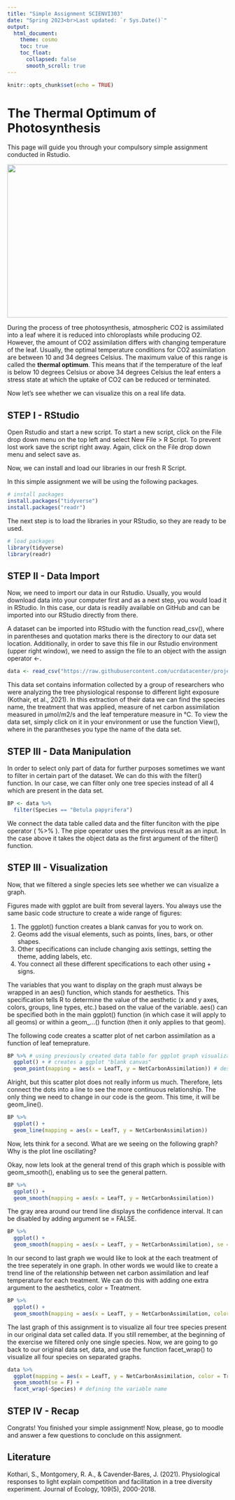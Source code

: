 ```yaml
---
title: "Simple Assignment SCIENVI303"
date: "Spring 2023<br>Last updated: `r Sys.Date()`"
output: 
  html_document:
    theme: cosmo
    toc: true
    toc_float:
      collapsed: false
      smooth_scroll: true
---
```


```r
knitr::opts_chunk$set(echo = TRUE)
```

# **The Thermal Optimum of Photosynthesis** {.unlisted .unnumbered}

This page will guide you through your compulsory simple assignment conducted in Rstudio.

<img src="https://c.pxhere.com/photos/9e/79/bark_forest_leaves_nature_outdoors_trees_woods-1365535.jpg!d" width="910" height="350"/>

During the process of tree photosynthesis, atmospheric CO2 is assimilated into a leaf where it is reduced into chloroplasts while producing O2. However, the amount of CO2 assimilation differs with changing temperature of the leaf. Usually, the optimal temperature conditions for CO2 assimilation are between 10 and 34 degrees Celsius. The maximum value of this range is called the **thermal optimum**. This means that if the temperature of the leaf is below 10 degrees Celsius or above 34 degrees Celsius the leaf enters a stress state at which the uptake of CO2 can be reduced or terminated.

Now let's see whether we can visualize this on a real life data.

## STEP I - RStudio

Open Rstudio and start a new script. To start a new script, click on the File drop down menu on the top left and select New File \> R Script. To prevent lost work save the script right away. Again, click on the File drop down menu and select save as.

Now, we can install and load our libraries in our fresh R Script.

In this simple assignment we will be using the following packages.

```r

# install packages
install.packages("tidyverse")
install.packages("readr")

```

The next step is to load the libraries in your RStudio, so they are ready to be used.

```r

# load packages
library(tidyverse)
library(readr)

```

## STEP II - Data Import

Now, we need to import our data in our Rstudio. Usually, you would download data into your computer first and as a next step, you would load it in RStudio. In this case, our data is readily available on GitHub and can be imported into our RStudio directly from there.

A dataset can be imported into RStudio with the function read_csv(), where in parentheses and quotation marks there is the directory to our data set location. Additionally, in order to save this file in our Rstudio environment (upper right window), we need to assign the file to an object with the assign operator \<-.

```r

data <- read_csv("https://raw.githubusercontent.com/ucrdatacenter/projects/main/SCIENVI303/2023h1/ass1/TreeProperties.csv")

```

This data set contains information collected by a group of researchers who were analyzing the tree physiological response to different light exposure (Kothair, et al., 2021). In this extraction of their data we can find the species name, the treatment that was applied, measure of net carbon assimilation measured in μmol/m2/s and the leaf temperature measure in °C. To view the data set, simply click on it in your environment or use the function View(), where in the parantheses you type the name of the data set.

## STEP III - Data Manipulation

In order to select only part of data for further purposes sometimes we want to filter in certain part of the dataset. We can do this with the filter() function. In our case, we can filter only one tree species instead of all 4 which are present in the data set.

```r
BP <- data %>% 
  filter(Species == "Betula papyrifera")
```

We connect the data table called data and the filter funciton with the pipe operator ( %\>% ). The pipe operator uses the previous result as an input. In the case above it takes the object data as the first argument of the filter() function.

## STEP III - Visualization

Now, that we filtered a single species lets see whether we can visualize a graph.

Figures made with ggplot are built from several layers. You always use the same basic code structure to create a wide range of figures:\

1.  The ggplot() function creates a blank canvas for you to work on.
2.  Geoms add the visual elements, such as points, lines, bars, or other shapes.\
3.  Other specifications can include changing axis settings, setting the theme, adding labels, etc.\
4.  You connect all these different specifications to each other using + signs.\

The variables that you want to display on the graph must always be wrapped in an aes() function, which stands for aesthetics. This specification tells R to determine the value of the aesthetic (x and y axes, colors, groups, line types, etc.) based on the value of the variable. aes() can be specified both in the main ggplot() function (in which case it will apply to all geoms) or within a geom\_...() function (then it only applies to that geom).

The following code creates a scatter plot of net carbon assimilation as a function of leaf temeprature.

```r
BP %>% # using previously created data table for ggplot graph visualization
  ggplot() + # creates a ggplot "blank canvas"
  geom_point(mapping = aes(x = LeafT, y = NetCarbonAssimilation)) # describes the variables which are to be displayed on x and y axes
```

Alright, but this scatter plot does not really inform us much. Therefore, lets connect the dots into a line to see the more continuous relationship. The only thing we need to change in our code is the geom. This time, it will be geom_line().

```r
BP %>%
  ggplot() +
  geom_line(mapping = aes(x = LeafT, y = NetCarbonAssimilation))
```

Now, lets think for a second. What are we seeing on the following graph? Why is the plot line oscillating?

Okay, now lets look at the general trend of this graph which is possible with geom_smooth(), enabling us to see the general pattern.

```r

BP %>%
  ggplot() +
  geom_smooth(mapping = aes(x = LeafT, y = NetCarbonAssimilation))

```

The gray area around our trend line displays the confidence interval. It can be disabled by adding argument se = FALSE.

```r

BP %>%
  ggplot() +
  geom_smooth(mapping = aes(x = LeafT, y = NetCarbonAssimilation), se = FALSE)

```

In our second to last graph we would like to look at the each treatment of the tree seperately in one graph. In other words we would like to create a trend line of the relationship between net carbon assimilation and leaf temperature for each treatment. We can do this with adding one extra argument to the aesthetics, color = Treatment.

```r

BP %>%
  ggplot() +
  geom_smooth(mapping = aes(x = LeafT, y = NetCarbonAssimilation, color = Treatment), se = F)

```

The last graph of this assignment is to visualize all four tree species present in our original data set called data. If you still remember, at the beginning of the exercise we filtered only one single species. Now, we are going to go back to our original data set, data, and use the function facet_wrap() to visualize all four species on separated graphs.

```r
data %>% 
  ggplot(mapping = aes(x = LeafT, y = NetCarbonAssimilation, color = Treatment)) +
  geom_smooth(se = F) +
  facet_wrap(~Species) # defining the variable name
```

## STEP IV - Recap

Congrats! You finished your simple assignment! Now, please, go to moodle and answer a few questions to conclude on this assignment.

## Literature

Kothari, S., Montgomery, R. A., & Cavender‐Bares, J. (2021). Physiological responses to light explain competition and facilitation in a tree diversity experiment. Journal of Ecology, 109(5), 2000-2018.
